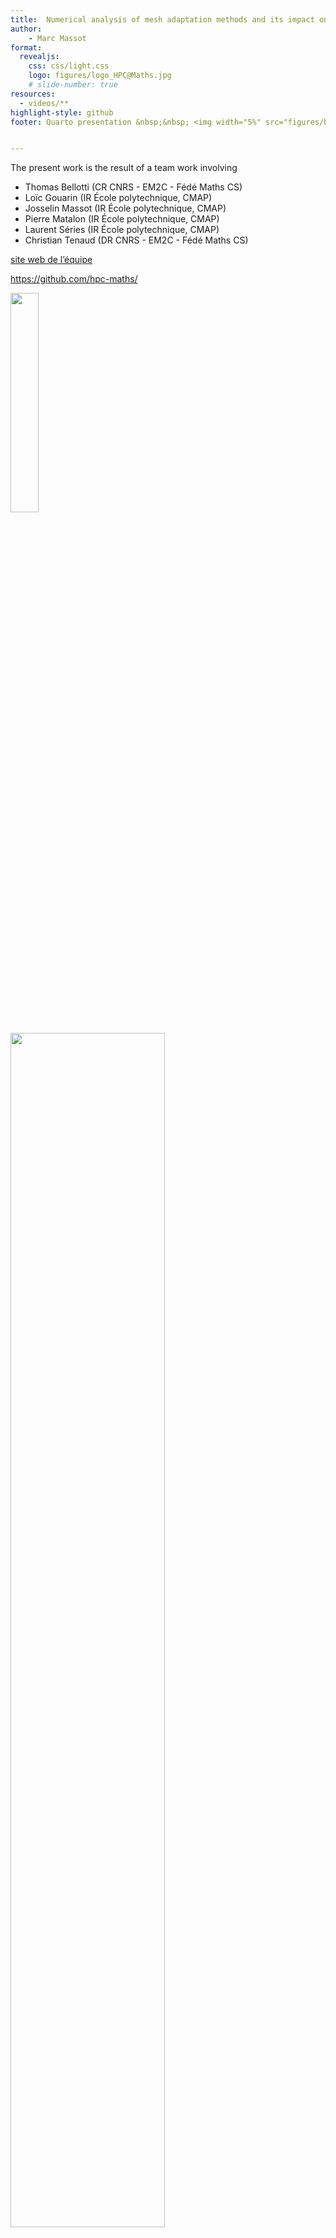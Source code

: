 ```yaml
---
title:  Numerical analysis of mesh adaptation methods and its impact on the simulation of PDEs
author:
    - Marc Massot
format:
  revealjs:
    css: css/light.css
    logo: figures/logo_HPC@Maths.jpg
    # slide-number: true
resources:
  - videos/**
highlight-style: github
footer: Quarto presentation &nbsp;&nbsp; <img width="5%" src="figures/by-sa.png"/> &nbsp;&nbsp; 10 July 2025


---
```


```{=html}
<link href="https://cdn.jsdelivr.net/npm/bootstrap@5.3.0/dist/css/bootstrap.min.css" rel="stylesheet">
<script src="https://cdn.jsdelivr.net/npm/bootstrap@5.3.0/dist/js/bootstrap.bundle.min.js"></script>
```

::::{.center-page-vertically}
::: {.row}

:::: {.col-8}

The present work is the result of a team work involving

- Thomas Bellotti (CR CNRS  - EM2C - Fédé Maths CS)
- Loïc Gouarin (IR École polytechnique, CMAP)
- Josselin Massot (IR École polytechnique, CMAP)
- Pierre Matalon (IR École polytechnique, CMAP)
- Laurent Séries (IR École polytechnique, CMAP)
- Christian Tenaud (DR CNRS  - EM2C - Fédé Maths CS)


:::{.text-center .mb-4}
[site web de l'équipe](https://initiative-hpc-maths.gitlab.labos.polytechnique.fr/site/)

[https://github.com/hpc-maths/](https://github.com/hpc-maths/)
:::
![](figures/logo_HPC@Maths.jpg){width=30%}
::::

:::: {.col .text-center .align-self-center}
:::{.my-4}
![](figures/logo_polytechnique.png){width=70%}
:::
::::

:::
::::


# Context

---

##  Burgers equation - small hat problem

$$
\partial_t u + \partial_x \left ( f(u) \right ) = 0, \quad t \geq 0, \quad x \in \mathbb{R}, \qquad f(u) = \dfrac{u^2}{2},
$$


::: {.row .mb-4}

:::: {.col-7 .mt-4}

Consider the Cauchy problem with initial cond.

$$
u^0(x)=\left\{%
             \begin{array}{cc}
             \hfill 0,    & x \in ]- \infty,-1]\cup [1, + \infty[,\\
                    x+1,  & x \in ]-1,0],        \hfill           \\
                    1-x,  & x \in[0,1[.          \hfill           \\
             \end{array}
       \right.
$$


::: {.incremental}
- Shock formation at time $T^* = 1$
- Leading to irreversible solution
- RH condition governs shock dynamics
:::

::::

:::: {.col}
![](figures/chapeau.jpg)
::::
:::

---

##  Burgers equation - small hat problem

$$
\partial_t u + \partial_x \left ( f(u) \right ) = 0, \quad t \geq 0, \quad x \in \mathbb{R}, \qquad f(u) = \dfrac{u^2}{2},
$$


::: {.row .mb-4}

:::: {.col-7 .mt-4}
Consider the Cauchy problem with initial cond.

$$
u^0(x)=\left\{%
             \begin{array}{cc}
             \hfill 0,    & x \in ]- \infty,-1]\cup [1, + \infty[,\\
                    x+1,  & x \in ]-1,0],        \hfill           \\
                    1-x,  & x \in[0,1[.          \hfill           \\
             \end{array}
       \right.
$$

- Shock formation at time $T^* = 1$
- Leading to irreversible solution
- RH condition governs shock dynamics

::::

:::: {.col}
![](figures/chapeau_bis.jpg)
::::
:::

---

##  Burgers equation - small hat problem

$$
\partial_t u + \partial_x \left ( f(u) \right ) = 0, \quad t \geq 0, \quad x \in \mathbb{R}, \qquad f(u) = \dfrac{u^2}{2},
$$


::: {.row .mb-4}

:::: {.col-7 .mt-4}
Consider the Cauchy problem with initial cond.

$$
u^0(x)=\left\{%
             \begin{array}{cc}
             \hfill 0,    & x \in ]- \infty,-1]\cup [1, + \infty[,\\
                    x+1,  & x \in ]-1,0],        \hfill           \\
                    1-x,  & x \in[0,1[.          \hfill           \\
             \end{array}
       \right.
$$

::: {.incremental}

- Shock location $\varphi(t)=\sqrt{2(1+t)}-1$
- Propagation speed shock $\sigma(t)={1}/{\sqrt{2(1+t)}}$
- Shock amplitude $[u]=\sqrt{{2}/{(1+t)}}$

:::

::::

:::: {.col}
![](figures/chapeau_bis.jpg)
::::
:::


:::{.notes}
The key issue is to get a analytical solution of the problem involving both reversible and irreversible dynamics. Notebook MAP412 pour intégration Godunov et convergence https://jupyter_map412.gitlab.labos.polytechnique.fr/jb_2024_2025/content/chapter/11_edp_03/burgers.html
:::


---

##  Adaptive Multiresolution

::: {.row}

:::: {.col-7}

- Minimum level $\underline{\ell}$ and maximum level $\bar{\ell}$.
- Cells:
$$
C_{\ell, k}:=\prod_{\alpha=1}^d\left[2^{-\ell} k_\alpha, 2^{-\ell}\left(k_\alpha+1\right)\right]
$$
- Finest step: $\Delta x=2^{-\bar{\ell}}$.
- Level-wise step: $\Delta x_{\ell}:=2^{-\ell}=2^{\Delta \ell} \Delta x$.
::::

:::: {.col}
![](figures/levels_mod.png)
::::
:::


:::{.notes}
Just introducing the notations and the notion of level difference with Delta l
:::

---

## Wavelets

Decomposition of the solution on a wavelet basis [Daubechies, '88], [Mallat, '89] to measure its local regularity.
"Practical" approach by [Harten, '95], [Cohen et al., '03].

::: {.row .mt-4}

:::: {.col-6}

**Projection operator**

**Prediction operator** at order $2 \gamma+1$

$$
{\hat f}_{\ell+1,2 k}={f}_{\ell, k}+\sum_{\sigma=1}^\gamma \psi_\sigma\left({f}_{\ell, k+\sigma}-{f}_{\ell, k-\sigma}\right)
$$

::::: {style="text-align: left"}
![](figures/prediction.jpg)
:::::
::::
:::: {.col-6 .fragment}

Details are **regularity indicator**
$$
{\mathrm{d}}_{\ell, {k}}:={f}_{\ell, {k}}-{\hat{f}}_{\ell, {k}}
$$


Let $f \in W^{\nu, \infty}$ (neigh. of $C_{\ell, k}$ ), then
$$
\left|{\mathrm{d}}_{\ell, k}\right| \lesssim 2^{-\ell \min (\nu, 2 \gamma+1)}|f|_{W^{\min (\nu, 2 \gamma+1), \infty}}
$$

::::
:::
::: {.text-center .mt-4 .fragment}

**Fast wavelet transform:**

means at the finest level can be recast as means at the coarsest level + details
$$
\begin{array}{rlr}
{f}_{\overline{\ell}}
& \Longleftrightarrow & \left({f}_{\underline{\ell}}, {{d}}_{\underline{\ell} +1}, \ldots, {d}_{\bar{\ell}}\right)\\
\end{array}
$$

:::

---

## Mesh coarsening (static)

Local regularity of the solution allows to select areas to coarsen

$$
{{f}}_{\bar{\ell}} \rightarrow \left({f}_{\underline{\ell}}, {\mathbf{d}}_{\underline{\ell}+1}, \ldots, {\mathbf{d}}_{\bar{\ell}}\right)  \rightarrow \left({f}_{\underline{\ell}}, {\tilde{\mathbf{d}}}_{\underline{\ell}+1}, \ldots, \tilde{{\mathbf{d}}}_{\bar{\ell}}\right) \rightarrow  {\tilde{{f}}}_{\bar{\ell}}
$$
$$
 \tilde{{\mathrm{d}}}_{\ell, k}=
 \begin{cases}0, & \text { if } \left|{\mathbf{d}}_{\ell, k}\right| \leq \epsilon_{\ell}=2^{-d \Delta \ell} \epsilon, \quad \rightarrow \quad\left\|{\mathbf{f}}_{\bar{\ell}}-\tilde{{\mathbf{f}}}_{\bar{\ell}}\right\|_{\ell^p} \lesssim \epsilon \\
{\mathrm{d}}_{\ell, k}, & \text { otherwise}
\end{cases}
$$

Set a small (below $\epsilon_{\ell}$) detail to zero $\equiv$  erase the cell $C_{\ell, k}$ from the structure

---

## Examples

::::{.row}

:::::{.col}
:::{.callout-tip title="Equation" icon=false}
$$
f(x) = exp(-50x^2) \; \text{for} \; x\in[-1, 1]
$$
:::
::::

:::::{.col}

<table>
    <tr>
        <td>min level</td>
        <td>1</td>
    </tr>
    <tr>
        <td>max level</td>
        <td>12</td>
    </tr>
    <tr>
        <td>&#949;</td>
        <td>10<sup>-3</sup></td>
    </tr>
    <tr>
        <td>compression rate</td>
        <td>96.29%</td>
    </tr>
    <tr>
        <td>error</td>
        <td>0.00078</td>
    </tr>
</table>
::::

:::::

![](figures/compression_exp.png){fig-align=center}

## Examples

::::{.row}

:::::{.col}
:::{.callout-tip title="Equation" icon=false}
$$
f(x) = \left\{
    \begin{array}{l}
    1 - |2x| \; \text{if} \; -0.5 < x < 0.5,\\
    0 \; \text{elsewhere}
    \end{array}
    \right.
$$
:::
::::

:::::{.col}

<table>
    <tr>
        <td>min level</td>
        <td>1</td>
    </tr>
    <tr>
        <td>max level</td>
        <td>12</td>
    </tr>
    <tr>
        <td>&#949;</td>
        <td>10<sup>-3</sup></td>
    </tr>
    <tr>
        <td>compression rate</td>
        <td>98.49%</td>
    </tr>
    <tr>
        <td>error</td>
        <td>0</td>
    </tr>
</table>
::::

:::::

![](figures/compression_abs.png){fig-align=center}

## Examples

::::{.row}

:::::{.col}
:::{.callout-tip title="Equation" icon=false}
$$
f(x) = 1 - \sqrt{\left| sin \left( \frac{\pi}{2} x \right) \right|} \; \text{for} \; x\in[-1, 1]
$$
:::
::::

:::::{.col}

<table>
    <tr>
        <td>min level</td>
        <td>1</td>
    </tr>
    <tr>
        <td>max level</td>
        <td>12</td>
    </tr>
    <tr>
        <td>&#949;</td>
        <td>10<sup>-3</sup></td>
    </tr>
    <tr>
        <td>compression rate</td>
        <td>96.29%</td>
    </tr>
    <tr>
        <td>error</td>
        <td>0.00053</td>
    </tr>
</table>
::::

:::::

![](figures/compression_sqrt.png){fig-align=center}

## Examples

::::{.row}

:::::{.col}
:::{.callout-tip title="Equation" icon=false}
$$
f(x) = \tanh(50 |x|) - 1 \; \text{for} \; x\in[-1, 1]
$$
:::
::::

:::::{.col}

<table>
    <tr>
        <td>min level</td>
        <td>1</td>
    </tr>
    <tr>
        <td>max level</td>
        <td>12</td>
    </tr>
    <tr>
        <td>&#949;</td>
        <td>10<sup>-3</sup></td>
    </tr>
    <tr>
        <td>compression rate</td>
        <td>97.46%</td>
    </tr>
    <tr>
        <td>error</td>
        <td>0.002</td>
    </tr>
</table>
::::

:::::

![](figures/compression_tanh.png){fig-align=center}

---

## Time evolution of PDEs

- Finite volumes with global time step $\Delta t = \Lambda(\Delta x)$
- Use dynamic mesh refinement


Mesh updated using “old” information at time $t$ to accommodate the one at time
$t + \Delta t$


- Propagation of information :  add security cells
- Formation of singularities : (regularity index: $\nu =0$, $\mu = \min(\nu,2\gamma +1)$) refine if
$$
\left|{\mathbf{d}}_{\ell, k}\right| \geq \epsilon_{\ell}\,2^{d+\mu}
$$

::: {.text-center}
![](figures/viscous_burgers.jpg){width=50%}
:::


---

## Finite volumes / conservation / order



:::{.mb-3}
Flux evaluation at interfaces between levels
:::
![](figures/reconstruction_only_leaves.jpg)



:::: {.fragment}

:::{.my-3}
Using the prediction operator allows to evaluate fluxes at the same level
:::

![](figures/reconstruction.jpg)

::::

:::{.callout-note .mt-3 icon=false title="Finite volume method"}
We use a Godunov flux for the small hat problem
:::



---

:::{.text-center}
<div>
<video data-autoplay width="80%" src="videos/burgers/MRA_upwind_without_portion-min_1-max_12-eps_0.01-reg_0.mp4" />
</div>
:::

:::{.text-center .mt-0}
$\epsilon = 1e-2$, $\underline{\ell} = 2$, $\bar{\ell} = 12$
:::

# Numerical Analysis and Modified Equations

## Linear scalar transport equation

In this work, we are concerned with the numerical solution of the Cauchy problem associated with the linear scalar conservation law

$$
\partial_t u(t, x)+V \partial_x u(t, x)=0, \quad(t, x) \in \mathbb{R}^{+} \times \mathbb{R}
$$

where $V$ is the transport velocity, taken $V>0$ without loss of generality.
we consider 1 d problems. The extension to $2\mathrm{~d}$ / $3\mathrm{~d}$ problems is straightforward and usually done by tensorization [Bellotti2022] and yields analogous conclusions.

The discrete volumes are
$$
C_{\ell, k}:=\left[2^{-\ell} k, 2^{-\ell}(k+1)\right], \quad k \in \{ 0,2^{\ell}-1 \},
$$
for any $\ell \in \{ \underline{\ell}, \bar{\ell} \}$. The measure of each cell at level $\ell$ is $\Delta x_{\ell}:=2^{-\ell}$ and we shall indicate $\Delta x:=\Delta x_{\bar{\ell}}$. The cell centers are $x_{\ell, k}:=$ $2^{-\ell}(k+1 / 2)$. Finally, we shall indicate $\Delta \ell:=\bar{\ell}-\ell$, hence $\Delta x_{\ell}=2^{\Delta \ell} \Delta x$.


## Finite Volume scheme

Finite Volume scheme at the finest level of resolution $\bar{\ell}$ for any cell of indices $\bar{k} \in \{ 0,2^{\bar{\ell}}-1 \}$. Explicit schemes read:

$$
\mathrm{v}_{\bar{\ell}, \bar{k}}^{n+1}=\mathrm{v}_{\bar{\ell}, \bar{k}}^n-\frac{\Delta t}{\Delta x}\left(\Phi\left(\mathrm{v}_{\bar{\ell}, \bar{k}+1 / 2}^n\right)-\Phi\left(\mathrm{v}_{\bar{\ell}, \bar{k}-1 / 2}^n\right)\right)
$$

where we utilize the same linear numerical flux for the left and the right flux (conservativity)
$$
\Phi\left(\mathbf{v}_{\bar{\ell}, \bar{k}-1 / 2}\right):=V \sum_{\alpha=\underline{\alpha}}^{\bar{\alpha}} \phi_\alpha \mathbf{v}_{\bar{\ell}, \bar{k}+\alpha}, \quad \Phi\left(\mathbf{v}_{\bar{\ell}, \bar{k}+1 / 2}\right):=V \sum_{\alpha=\underline{\alpha}}^{\bar{\alpha}} \phi_\alpha v_{\bar{\ell}, \bar{k}+1+\alpha}
$$

## Modified equations

[Carpentier et al 97] or Cauchy-Kowalewski procedure [Harten et al 87]

$$
\partial_t u\left(t^n, x_{\bar{\ell}, \bar{k}}\right)+V \partial_x u\left(t^n, x_{\bar{\ell}, \bar{k}}\right)=\sum_{h=2}^{+\infty} \Delta x^{h-1} \sigma_h \partial_x^h u\left(t^n, x_{\bar{\ell}, \bar{k}}\right)
$$

::: {.incremental}
- Upwind scheme
$$
\partial_t u+V \partial_x u=\frac{\Delta x V}{2}(1-\lambda V) \partial_{x x} u+O\left(\Delta x^2\right)
$$
- Lax-Wendroff scheme
$$
\partial_t u+V \partial_x u=-\frac{\Delta x^2 V}{6}\left(1-\lambda^2 V^2\right) \partial_x^3 u+O\left(\Delta x^3\right)
$$
- OSMP-3 scheme
$$
\partial_t u+V \partial_x u=\frac{\Delta x^3 V}{24}\left(-\lambda^3 V^2+2 \lambda^2 V^2+\lambda V-2\right) \partial_x^4 u+O\left(\Delta x^4\right)
$$
:::

## How to include MRA I


We introduce the reconstruction operator $\hat{s}$ instead of $s$ on the cells $\left(\bar{\ell}, 2^{\Delta \ell} k+\delta\right)$ for any $\delta \in \mathbb{Z}$ at the finest level

- $\hat{s}=s$ : exact local flux reconstruction [Cohen et al. 2003].
- $\hat{s}=0$ but $s>0$, direct evaluation or naive evaluation [Hovhannisyan et al 2010].


:::: {.fragment}

$$
\mathbf{w}_{\bar{\ell}, \bar{k}}^{n+1}=\mathbf{w}_{\bar{\ell}, \bar{k}}^n-\frac{\Delta t}{\Delta x}\left(\Phi\left(\hat{\hat{\mathbf{w}}}_{\bar{\ell}, \bar{k}+1 / 2}^n\right)-\Phi\left(\hat{\hat{\mathbf{w}}}_{\bar{\ell}, \bar{k}-1 / 2}^n\right)\right)
$$
$$
\Phi\left(\hat{\hat{\mathbf{w}}}_{\bar{\ell}, \bar{k}-1 / 2}\right):=V \sum_{\alpha=\underline{\alpha}}^{\bar{\alpha}} \phi_\alpha \hat{\hat{\mathbf{w}}}_{\bar{\ell}, \bar{k}+\alpha}
$$

::::

## How to include MRA II

Let now $(\ell, k) \in S\left(\tilde{\Lambda}^{n+1}\right)$, taking the projection yields the multiresolution scheme

$$
\mathbf{w}_{\ell, k}^{n+1}=\mathbf{w}_{\ell, k}^n-\frac{\Delta t}{\Delta x_{\ell}}\left(\Phi\left(\hat{\hat{\mathbf{w}}}_{\bar{\ell}, 2^{\Delta \ell}(k+1)+1 / 2}^n\right)-\Phi\left(\hat{\hat{\mathbf{w}}}_{\bar{\ell}, 2^{\Delta \ell} k-1 / 2}^n\right)\right)
$$

$$
\Phi\left(\hat{\hat{\mathbf{w}}}_{\bar{\ell}, 2^{\Delta \ell} k-1 / 2}\right):=V \sum_{\alpha=\underline{\alpha}}^{\bar{\alpha}} \phi_\alpha \hat{\hat{\mathbf{w}}}_{\bar{\ell}, 2^{\Delta \ell} k+\alpha}
$$

:::{.my-4}
Some information is loss because of the averaging procedure: two different schemes we can consider for the computation of the modified equations.
:::

:::{.callout-important icon=false title="Theorem"}
The local truncation error of the reference Finite Volume scheme and the one of the adaptive Finite Volume scheme are the same up to order $2\hat{s}+1$ included.
:::


## Modified equations including MRA


This result establishes at which order the modified equations of the reference scheme are perturbed by the introduction of the adaptive scheme. However, it does not characterize the terms in the modified equations above order $2\hat{s}+1$ in $\Delta x$ (symbolic computations).


::: {.incremental}
- Upwind scheme
$$
\begin{array}{lr}
\partial_t u+V \partial_x u=\frac{\Delta x V}{2}\left(2^{\Delta \ell}-\lambda V\right) \partial_{x x} u+O\left(\Delta x^2\right), & \text { for } \hat{s}=0 \\
\partial_t u+V \partial_x u=\frac{\Delta x V}{2}(1-\lambda V) \partial_{x x} u-\frac{\Delta x^2 V}{6}\left(1-\lambda^2 V^2\right) \partial_x^3 u+& \\
\ \ \ \ \ \ \ \ \ \ \frac{\Delta x^3 V}{24}\left(-3 \Delta \ell 2^{2 \Delta \ell}+2^{2 \Delta \ell}-\lambda^3 V^3\right) \partial_x^4 u+O\left(\Delta x^4\right), & \text { for } \hat{s}=1
\end{array}
$$
- Lax-Wendroff scheme
$$
\begin{array}{lr}
\partial_t u+V \partial_x u=\frac{\Delta x \lambda V^2}{2}\left(2^{\Delta \ell}-1\right) \partial_{x x} u+O\left(\Delta x^2\right), &  \text { for } \hat{s}=0 \\
\partial_t u+V \partial_x u=-\frac{\Delta x^2 V}{6}\left(1-\lambda^2 V^2\right) \partial_x^3 u+&\\
\ \ \ \ \ \ \ \ \ \ \frac{\Delta x^3 \lambda V^2}{24}\left(-3 \Delta \ell 2^{2 \Delta \ell}+2^{2 \Delta \ell}-\lambda^2 V^2\right) \partial_x^4 u+O\left(\Delta x^4\right), & \text { for }  \hat{s}=1
\end{array}
$$

:::

## Theoretical results on the global error

:::{.callout-important icon=false title="Theorem 2"}
Assume that

- The reference scheme satisfies the restricted stability condition $\|E\| \leq 1$
- The Harten-like scheme satisfies the restricted stability condition $\left\|\bar{E}_{\Lambda}\right\| \leq 1$ for any $\Lambda$.

Then, for smooth solution, in the limit $\Delta x \rightarrow 0$ (i.e. $\bar{\ell} \rightarrow+\infty$ ) and for $\Delta \underline{\ell}=\bar{\ell}-\underline{\ell}$ kept fixed, we have the error estimate

$$
\left\|\mathbf{v}_{\bar{\ell}}^n-\mathbf{w}_{\bar{\ell}}^n\right\| \leq C_{t r} t^n \Delta x^{2 \hat{s}+1}+C_{m r} \frac{t^n}{\lambda \Delta x} \epsilon
$$

where $C_{t r}=C_{t r}\left(\bar{\ell}-\underline{\ell},\left(\phi_\alpha\right)_\alpha, \lambda, \hat{s}, V\right)$ and $C_{m r}=C_{m r}\left(\bar{\ell}-\underline{\ell},\left(\phi_\alpha\right)_\alpha, \lambda, \hat{s}, s, V\right)$.
$$
\left\|\mathbf{u}_{\bar{\ell}}^n-\mathbf{w}_{\bar{\ell}}^n\right\| \leq C_{r e f} t^n \Delta x^\theta+C_{t r} t^n \Delta x^{2 \hat{s}+1}+C_{m r} \frac{t^n}{\lambda \Delta x} \epsilon
$$
:::

:::{.notes}
Let us start by discussing the assumption that we have placed in the statement of Theorem 2:
- The restricted stability condition $\|E\| \leq 1$ could be replaced by a milder condition $\|E\| \leq 1+C \Delta t$ for some constant $C \geq 0$, see (69) in [7] and (A2) in [15]. This would not change the result. The technical assumption $\left\|\bar{E}_{\Lambda}\right\| \leq 1$ is harder to relax and also difficult to check in practice.
- The fact of considering smooth solutions comes from the fact that we want to apply the analysis of the modified equations to obtain the convergence rates, in the spirit of the Lax theorem [1]. For the same reason, we take $\Delta x \rightarrow 0$ (or $\bar{\ell} \rightarrow+\infty$ ).
- The distance between maximum and minimum level $\Delta \underline{\ell}=\bar{\ell}-\underline{\ell}$ has to be fixed, because otherwise the constant $C_{\text {tr }}$ potentially explodes and dominates $\Delta x^{2 \hat{s}+1}$ when $\Delta x \rightarrow 0$. This would prevent us from comparing orders. Moreover, this is also reasonable from the standpoint of actual computations, where we refine the mesh to achieve convergence (or nearly so) keeping the number of different available grid levels fixed. Still, we shall also perform numerical demonstration without fixing $\Delta \underline{\ell}=\bar{\ell}-\underline{\ell}$ to show that the modified equations that we have previously developed provide important information on the behavior of $\left\|\mathbf{v}_{\bar{\ell}}^n-\mathbf{w}_{\bar{\ell}}^n\right\|$.
:::

## Comments on theorem

::: {.incremental}
* The error estimate contains three contributions: the **discretization error** of the reference scheme, the **perturbation error** between the reference and the adaptive scheme, and the **thresholding error** coming from the multiresolution
* The constant $C_{\mathrm{tr}}$ generally grows exponentially with $\bar{\ell}-\underline{\ell}$, sometimes also involving linear terms, i.e. $\hat{s}=1$. We have the following cases:
    + $\theta<2 \hat{s}+1$. The error of the reference scheme dominates the perturbation introduced by the adaptive scheme $\left\|\mathbf{u}_{\bar{\ell}}^N-\mathbf{w}_{\bar{\ell}}^N\right\| \leq C_{\mathrm{ref}} T \Delta x^\theta+C_{\mathrm{mr}} \frac{T}{\lambda \Delta x} \epsilon$. A thresholding error of the same order as the reference error $\epsilon \sim \Delta x^{\theta+1}$.
    + $\theta=2 \hat{s}+1$.  The error of the reference scheme and the perturbation order are comparable (**first example!**) We have $\left\|\mathbf{u}_{\bar{\ell}}^N-\mathbf{w}_{\bar{\ell}}^N\right\| \leq\left(C_{\mathrm{ref}}+C_{\mathrm{tr}}\right) T \Delta x^\theta+C_{\mathrm{mr}} \frac{T}{\lambda \Delta x} \epsilon$.
    +  $\theta>2 \hat{s}+1$. The perturbation introduced by the adaptive scheme dominates the error of the reference scheme. Therefore, multiresolution introduces a large perturbation that yields a different convergence rate. We have $\left\|\mathbf{u}_{\bar{\ell}}^N-\mathbf{w}_{\bar{\ell}}^N\right\| \leq C_{\mathrm{tr}} T \Delta x^{2 \hat{s}+1}+C_{\mathrm{mr}} \frac{T}{\lambda \Delta x} \epsilon$, thus $\epsilon \sim \Delta x^{2 \hat{s}+2}$ (**AMR !**)
:::



:::{.notes}
Assume that for the choice of $\bar{\ell}-\underline{\ell}$ at hand, we have $C_{\mathrm{tr}} \sim C_{\mathrm{ref}}$, then w
:::


## How to compute fluxes at the finest level

:::{.text-center}
<video data-autoplay src="videos/portions/portion_0000_autocreated.mp4" />
:::

:::{.notes}
As we have seen, calculating the flux at the finest level is crucial to obtaining good error estimates. But how does this work in practice?

Let's take a simple example.
:::

## How to compute fluxes at the finest level

:::{.text-center}
<video data-autoplay src="videos/portions/portion_0001_unnamed.mp4" />
:::

:::{.notes}
Let's imagine that our finest level is 4 levels away from where we are.
:::

## How to compute fluxes at the finest level

:::{.text-center}
<video data-autoplay src="videos/portions/portion_0002_unnamed.mp4" />
:::

:::{.notes}
Now let's imagine that we want to calculate the flow using this small cell on the left.
We use an operator with s = 1, so we need 3 cells on the level below to calculate it. These 3 cells need 4 cells on the level below to be calculated. We can repeat the process indefinitely and we'll still need 4 cells on the bottom level.

We can determine the coefficients of our linear application to go from our level to any cell on a higher level. There's no need for an intermediate level.
:::

## How to compute fluxes at the finest level

:::{.text-center}
<video data-autoplay src="videos/portions/portion_0003_unnamed.mp4" />
:::

:::{.notes}
We can do the same for the right-hand cell.
We can see that the cells used are not exactly the same.

Now, if we wanted to reconstruct all the cells of the finest level, we'd only need these 5 cells, with different coefficients depending on the cell we're trying to reconstruct.
:::

# Burgers results

---

```python
import numpy as np
import plotly.graph_objects as go
import plotly.io as pio
pio.templates.default = "seaborn"
import h5py

def read_frame(filename, var):
    mesh = h5py.File(filename, 'r')['mesh']
    points = mesh['points']
    connectivity = mesh['connectivity']

    segments = np.zeros((connectivity.shape[0], 2, 2))
    segments[:, :, 0] = points[:][connectivity[:]][:, :, 0]

    centers = .5*(segments[:, 0, 0] + segments[:, 1, 0])

    u = mesh['fields'][var][:]
    level = mesh['fields']['level'][:]

    index = np.argsort(centers)

    x = centers[index]
    u = u[index]
    level = level[index]

    return x, u, level

def recons(xmin, xmax, min_level, max_level, x, u, level):

    # read leaf cells
    ul = {}
    for ilevel in range(min_level, max_level+1):
        dx = (xmax-xmin)/(2**ilevel)
        ul[ilevel] = np.empty(2**ilevel)
        ul[ilevel][:] = np.nan
        idx, = np.where(level == ilevel)
        ##print(ilevel, idx, dx, (x[idx]-xmin-0.5*dx)/dx)
        index = ((x[idx]-xmin-0.5*dx)/dx).astype(int)
        ##print(index)
        ul[ilevel][index] = u[idx]

    # projection of leaves
    for ilevel in range(max_level-1, min_level-1, -1):
        #print('ilevel =', ilevel)
        for idx in range(2**(ilevel)):
            #print(ul[ilevel+1][2*idx])
            if not np.isnan(ul[ilevel+1][2*idx]):
                #print(idx, ul[ilevel][idx], ul[ilevel+1][2*idx], ul[ilevel+1][2*idx+1])
                ul[ilevel][idx] = 0.5 * (ul[ilevel+1][2*idx] + ul[ilevel+1][2*idx+1])

    # prediction
    for ilevel in range(min_level, max_level):
        #print('ilevel =', ilevel)
        for idx in range(2**ilevel):
            if np.isnan(ul[ilevel+1][2*idx]):
                #print(idx)
                ul[ilevel+1][2*idx]   = ul[ilevel][idx] - (1./8) * (ul[ilevel][(idx+1)%(2**ilevel)] - ul[ilevel][idx-1])
                ul[ilevel+1][2*idx+1] = ul[ilevel][idx] + (1./8) * (ul[ilevel][(idx+1)%(2**ilevel)] - ul[ilevel][idx-1])
                #ul[ilevel+1][2*idx]   = ul[ilevel][idx] - (22./128.) * (ul[ilevel][(idx+1)%(2**ilevel)] - ul[ilevel][idx-1]) + (3./128.) * (ul[ilevel][(idx+2)%(2**ilevel)] - ul[ilevel][idx-2])
                #ul[ilevel+1][2*idx+1] = ul[ilevel][idx] + (22./128.) * (ul[ilevel][(idx+1)%(2**ilevel)] - ul[ilevel][idx-1]) - (3./128.) * (ul[ilevel][(idx+2)%(2**ilevel)] - ul[ilevel][idx-2])

    return ul[max_level][:]

def compute_err(eps):

    min_level = 3

    order = 1
    n_ghost = order//2+ order%2

    xmin = -1.
    xmax = 1.

    ldx       = []
    lerr      = []
    lerrmr    = []
    lerrmrmlf = []
    ldiff = []
    lerrmrr = []
    lerrmr_rate = []
    lerrmrmlf_rate = []

    # quasi-exact sol
    ilevel = 13
    nx = 2**ilevel
    uqexa = np.empty(nx+2*n_ghost)
    filename = './data/order01/burgers_uniform/burgers_level_'+str(ilevel)+'_'+str(ilevel)+'.h5'
    xqexa, uqexa[n_ghost:-n_ghost], _ = read_frame(filename, 'u')
    # periodic boundary cond.
    uqexa[:n_ghost] = uqexa[nx:-n_ghost]
    uqexa[nx+n_ghost:] = uqexa[n_ghost:2*n_ghost]

    for ilevel in [12, 11, 10, 9, 8, 7]:

        filename = './data/order01/burgers_uniform/burgers_level_'+str(ilevel)+'_'+str(ilevel)+'.h5'
        x, u, level = read_frame(filename, 'u')

        filename = './data/order01/burgers_eps_'+eps+'/burgers_level_'+str(min_level)+'_'+str(ilevel)+'.h5'
        xmr, umr, levelmr = read_frame(filename, 'u')
        umr_recons = recons(xmin, xmax, min_level, ilevel, xmr, umr, levelmr)

        filename = './data/order01/burgers_mlf_eps_'+eps+'/burgers_level_'+str(min_level)+'_'+str(ilevel)+'.h5'
        xmrmlf, umrmlf, levelmrmlf = read_frame(filename, 'u')
        umrmlf_recons = recons(xmin, xmax, min_level, ilevel, xmrmlf, umrmlf, levelmrmlf)

        nx = 2**ilevel
        dx = (xmax-xmin)/nx
        ldx.append(dx)

        uqexa_proj = np.empty(nx)
        for i in range(nx):
            uqexa_proj[i] = -(1/16)*uqexa[2*i-1+n_ghost] + (9/16)*uqexa[2*i+n_ghost] + (9/16)*uqexa[2*i+1+n_ghost] - (1/16)*uqexa[2*i+2+n_ghost]

        uqexa = np.empty(nx+2*n_ghost)
        uqexa[n_ghost:-n_ghost] = uqexa_proj
        # periodic boundary cond.
        uqexa[:n_ghost] = uqexa[nx:-n_ghost]
        uqexa[nx+n_ghost:] = uqexa[n_ghost:2*n_ghost]

        err = np.linalg.norm(u-uqexa_proj)*np.sqrt(dx)
        # print(f"dx = {dx:.3e}  error norm = {err}")
        lerr.append(err)

        errmr = np.linalg.norm(umr_recons-uqexa_proj)*np.sqrt(dx)
        # print(f"dx = {dx:.3e}  error norm = {errmr}")
        lerrmr.append(errmr)
        lerrmr_rate.append(np.round(1. - xmr.size/2**ilevel, 2))

        errmrmlf = np.linalg.norm(umrmlf_recons-uqexa_proj)*np.sqrt(dx)
        # print(f"dx = {dx:.3e}  error norm = {errmrmlf}")
        lerrmrmlf.append(errmrmlf)
        lerrmrmlf_rate.append(np.round(1. - xmrmlf.size/2**ilevel, 2))

        diff = np.linalg.norm(umr_recons - umrmlf_recons)*np.sqrt(dx)
        # print("difference = ", diff)
        ldiff.append(diff)

        errmrr = np.linalg.norm(umrmlf_recons - u)*np.sqrt(dx)
        # print("mr error = ", errmrr
        lerrmrr.append(errmrr)
        print()

    #print(lerrmr_rate)


    fig = go.Figure()

    fig.add_trace(go.Scatter(x=ldx, y=lerr, mode="markers", name=f"Uniform mesh"))
    fig.add_trace(go.Scatter(x=ldx, y=lerrmr, marker_symbol="square", text=lerrmr_rate, mode="markers+text",  textposition="top left", textfont=dict(color='rgb(221,132,82)', size=16), name=f"MRA"))
    fig.add_trace(go.Scatter(x=ldx, y=lerrmrmlf, marker_symbol="diamond", text=lerrmrmlf_rate, mode="markers+text",  textposition="bottom right", textfont=dict(color='rgb(85,168,104)', size=16),name="MRA+MLF"))
    #fig.add_trace(go.Scatter(x=ldx, y=ldiff, name="umr - umrmlf"))
    #fig.add_trace(go.Scatter(x=ldx, y=lerrmrr, name="u - umrmlf"))
    fig.add_trace(go.Scatter(x=ldx, y=1e0*np.array(ldx)**order, mode="lines", line_color='black', name=f"slope {order}"))
    fig.update_xaxes(type="log", exponentformat='e', ticktext=["Level 12", "Level 11", "Level 10", "Level 9", "Level 8", "Level 7"], tickvals=[2./2**12, 2./2**11, 2./2**10, 2./2**9, 2./2**8, 2./2**7], tickfont=dict(size=14))
    fig.update_yaxes(type="log", exponentformat='e', tickfont=dict(size=14))
    legend = dict(x=0.8, y=0.1, bgcolor='rgba(0,0,0,0)', font=dict(size=16))
    fig.update_layout(height=500, width=1000, title=f"Error for Burgers case, scheme order={order}, eps={eps}", legend=legend)
    fig.show()

compute_err(eps='1e-3')
```

